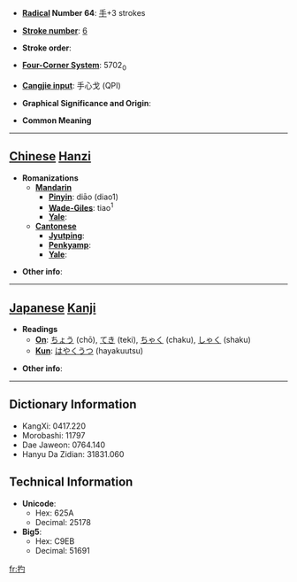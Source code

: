 * '''[[Wiktionary:Chinese radical index| Radical]] Number 64''': [[Wiktionary:Chinese radical index 手|手]]+3 strokes

* '''[[Wiktionary:Chinese total strokes index|Stroke number]]''': [[Wiktionary:Chinese total strokes index 6|6]]

* '''Stroke order''': 

* '''[[Wiktionary:Chinese four corner index|Four-Corner System]]''': 5702<sub>0</sub>

* '''[[Wiktionary:Chinese Cangjie index|Cangjie input]]''': 手心戈 (QPI)

* '''Graphical Significance and Origin''': 

* '''Common Meaning'''

----

== [[Chinese]] [[Hanzi]] ==

* '''Romanizations'''
** '''[[Mandarin]]'''
*** '''[[Pinyin]]''': diāo (diao1)
*** '''[[Wade-Giles]]''': tiao<sup>1</sup>
*** '''[[Yale]]''': 
** '''[[Cantonese]]'''
*** '''[[Jyutping]]''':
*** '''[[Penkyamp]]''': 
*** '''[[Yale]]''': 

* '''Other info''': 

----

== [[Japanese]] [[Kanji]] ==

* '''Readings'''
** '''[[On]]''': [[ちょう]] (chō), [[てき]] (teki), [[ちゃく]] (chaku), [[しゃく]] (shaku)
** '''[[Kun]]''': [[はやくうつ]] (hayakuutsu)

* '''Other info''':  

----

== Dictionary Information ==

* KangXi: 0417.220
* Morobashi: 11797
* Dae Jaweon: 0764.140
* Hanyu Da Zidian: 31831.060

== Technical Information ==

* '''Unicode''':
** Hex: 625A
** Decimal: 25178
* '''Big5''':
** Hex: C9EB
** Decimal: 51691

[[fr:扚]]